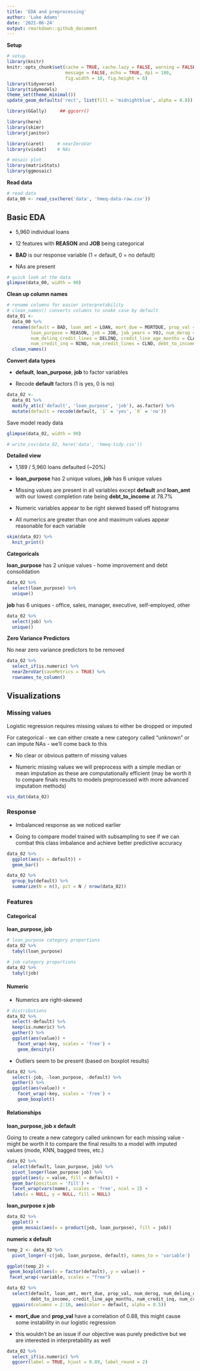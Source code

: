 ```yaml
---
title: 'EDA and preprocessing'
author: 'Luke Adams'
date: '2021-06-24'
output: rmarkdown::github_document
---
```


**Setup**

```r
# setup
library(knitr)
knitr::opts_chunk$set(cache = TRUE, cache.lazy = FALSE, warning = FALSE,
                      message = FALSE, echo = TRUE, dpi = 180, 
                      fig.width = 10, fig.height = 6)
library(tidyverse)
library(tidymodels)
theme_set(theme_minimal())
update_geom_defaults('rect', list(fill = 'midnightblue', alpha = 0.8))

library(GGally)     ## ggcorr()

library(here)
library(skimr)
library(janitor)

library(caret)     # nearZeroVar
library(visdat)    # NAs

# mosaic plot
library(matrixStats)
library(ggmosaic)
```

**Read data**

```r
# read data
data_00 <- read_csv(here('data', 'hmeq-data-raw.csv'))
```

## Basic EDA

-   5,960 individual loans

-   12 features with **REASON** and **JOB** being categorical

-   **BAD** is our response variable (1 = default, 0 = no default)

-   NAs are present

```r
# quick look at the data
glimpse(data_00, width = 90)
```

**Clean up column names**

```r
# rename columns for easier interpretability
# clean_names() converts columns to snake case by default
data_01 <-
  data_00 %>% 
  rename(default = BAD, loan_amt = LOAN, mort_due = MORTDUE, prop_val = VALUE, 
         loan_purpose = REASON, job = JOB, job_years = YOJ, num_derog = DEROG,
         num_delinq_credit_lines = DELINQ, credit_line_age_months = CLAGE, 
         num_credit_inq = NINQ, num_credit_lines = CLNO, debt_to_income = DEBTINC) %>% 
  clean_names()
```

**Convert data types**

-   **default**, **loan_purpose**, **job** to factor variables

-   Recode **default** factors (1 is yes, 0 is no)

```r
data_02 <- 
  data_01 %>% 
  modify_at(c('default', 'loan_purpose', 'job'), as.factor) %>% 
  mutate(default = recode(default, `1` = 'yes', `0` = 'no'))
```

Save model ready data

```r
glimpse(data_02, width = 90)
```

```r
# write_csv(data_02, here('data', 'hmeq-tidy.csv'))
```

**Detailed view**

-   1,189 / 5,960 loans defaulted (\~20%)

-   **loan_purpose** has 2 unique values, **job** has 6 unique values

-   Missing values are present in all variables except **default** and **loan_amt** with our lowest completion rate being **debt_to_income** at 78.7%

-   Numeric variables appear to be right skewed based off histograms

-   All numerics are greater than one and maximum values appear reasonable for each variable

```r
skim(data_02) %>% 
  knit_print()
```

**Categoricals**

**loan_purpose** has 2 unique values - home improvement and debt consolidation

```r
data_02 %>% 
  select(loan_purpose) %>% 
  unique()
```

**job** has 6 uniques - office, sales, manager, executive, self-employed, other

```r
data_02 %>% 
  select(job) %>% 
  unique()
```

**Zero Variance Predictors**

No near zero variance predictors to be removed

```r
data_02 %>% 
  select_if(is.numeric) %>% 
  nearZeroVar(saveMetrics = TRUE) %>%
  rownames_to_column() 
```

## Visualizations

### Missing values

Logistic regression requires missing values to either be dropped or imputed

For categorical - we can either create a new category called "unknown" or can impute NAs - we'll come back to this

-   No clear or obvious pattern of missing values

-   Numeric missing values we will preprocess with a simple median or mean imputation as these are computationally efficient (may be worth it to compare finals results to models preprocessed with more advanced imputation methods)

```r
vis_dat(data_02)
```

### Response

-   Imbalanced response as we noticed earlier

-   Going to compare model trained with subsampling to see if we can combat this class imbalance and achieve better predictive accuracy

```r
data_02 %>% 
  ggplot(aes(x = default)) +
  geom_bar()
```

```r
data_02 %>%
  group_by(default) %>%
  summarize(N = n(), pct = N / nrow(data_02))
```

### Features

#### Categorical

**loan_purpose, job**

```r
# loan_purpose category proportions
data_02 %>%
  tabyl(loan_purpose)
```

```r
# job category proportions
data_02 %>%
  tabyl(job)
```

#### Numeric

-   Numerics are right-skewed

```r
# distributions
data_02 %>%
  select(-default) %>%
  keep(is.numeric) %>%
  gather() %>%
  ggplot(aes(value)) +
    facet_wrap(~key, scales = 'free') +
    geom_density()
```

-   Outliers seem to be present (based on boxplot results)

```r
data_02 %>%
  select(-job, -loan_purpose, -default) %>%
  gather() %>%
  ggplot(aes(value)) +
    facet_wrap(~key, scales = 'free') +
    geom_boxplot()
```

#### Relationships

**loan_purpose, job x default**

Going to create a new category called unknown for each missing value - might be worth it to compare the final results to a model with imputed values (mode, KNN, bagged trees, etc.)

```r
data_02 %>% 
  select(default, loan_purpose, job) %>% 
  pivot_longer(loan_purpose:job) %>% 
  ggplot(aes(y = value, fill = default)) + 
  geom_bar(position = 'fill') +
  facet_wrap(vars(name), scales = 'free', ncol = 2) +
  labs(x = NULL, y = NULL, fill = NULL)
```

**loan_purpose x job**

```r
data_02 %>% 
  ggplot() + 
  geom_mosaic(aes(x = product(job, loan_purpose), fill = job))
```

**numeric x default**

```r
temp_2 <- data_02 %>%
  pivot_longer(-c(job, loan_purpose, default), names_to = 'variable')

ggplot(temp_2) +
 geom_boxplot(aes(x = factor(default), y = value)) +
 facet_wrap(~variable, scales = "free")
```

```r
data_02 %>% 
  select(default, loan_amt, mort_due, prop_val, num_derog, num_delinq_credit_lines, 
         debt_to_income, credit_line_age_months, num_credit_inq, num_credit_lines) %>% 
  ggpairs(columns = 2:10, aes(color = default, alpha = 0.5))
```

-   **mort_due** and **prop_val** have a correlation of 0.88, this might cause some instability in our logistic regression

-   this wouldn't be an issue if our objective was purely predictive but we are interested in interpretability as well

```r
data_02 %>% 
  select_if(is.numeric) %>% 
  ggcorr(label = TRUE, hjust = 0.89, label_round = 2)
```
